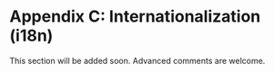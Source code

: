 # Appendix C: Internationalization (i18n)

<Frame emoji="🔜">

This section will be added soon.
Advanced comments are welcome.

</Frame>
